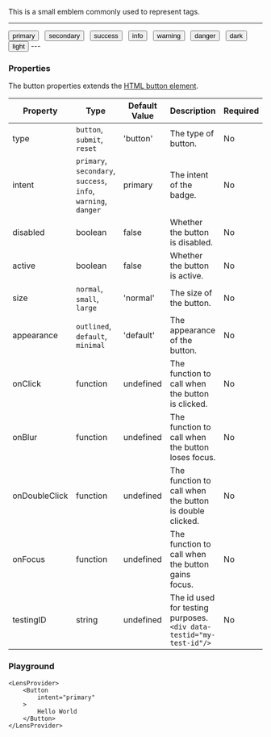 
This is a small emblem commonly used to represent tags.

---
<BrowserOnly>
  <LensProvider>
      <Button
        intent="primary"
        onBlur={function noRefCheck(){}}
        onClick={function noRefCheck(){}}
        onDoubleClick={function noRefCheck(){}}
        onFocus={function noRefCheck(){}}
      >
        primary
      </Button>
      &nbsp;
      <Button
        intent="secondary"
        onBlur={function noRefCheck(){}}
        onClick={function noRefCheck(){}}
        onDoubleClick={function noRefCheck(){}}
        onFocus={function noRefCheck(){}}
      >
        secondary
      </Button>
      &nbsp;
      <Button
        intent="success"
        onBlur={function noRefCheck(){}}
        onClick={function noRefCheck(){}}
        onDoubleClick={function noRefCheck(){}}
        onFocus={function noRefCheck(){}}
      >
        success
      </Button>
      &nbsp;
      <Button
        intent="info"
        onBlur={function noRefCheck(){}}
        onClick={function noRefCheck(){}}
        onDoubleClick={function noRefCheck(){}}
        onFocus={function noRefCheck(){}}
      >
        info
      </Button>
      &nbsp;
      <Button
        intent="warning"
        onBlur={function noRefCheck(){}}
        onClick={function noRefCheck(){}}
        onDoubleClick={function noRefCheck(){}}
        onFocus={function noRefCheck(){}}
      >
        warning
      </Button>
      &nbsp;
      <Button
        intent="danger"
        onBlur={function noRefCheck(){}}
        onClick={function noRefCheck(){}}
        onDoubleClick={function noRefCheck(){}}
        onFocus={function noRefCheck(){}}
      >
        danger
      </Button>
      &nbsp;
      <Button
        intent="dark"
        onBlur={function noRefCheck(){}}
        onClick={function noRefCheck(){}}
        onDoubleClick={function noRefCheck(){}}
        onFocus={function noRefCheck(){}}
      >
        dark
      </Button>
      &nbsp;
      <Button
        intent="light"
        onBlur={function noRefCheck(){}}
        onClick={function noRefCheck(){}}
        onDoubleClick={function noRefCheck(){}}
        onFocus={function noRefCheck(){}}
      >
        light
      </Button>
  </LensProvider>
</BrowserOnly>
---

### Properties
The button properties extends the [HTML button element](https://developer.mozilla.org/en-US/docs/Web/HTML/Element/button).

|Property|Type|Default Value|Description|Required|
|---|---|---|---|---|
|type|`button`, `submit`, `reset`|'button'|The type of button.|No|
|intent|`primary`, `secondary`, `success`, <br/>`info`, `warning`, `danger`|primary | The intent of the badge.|No|
|disabled|boolean|false|Whether the button is disabled.|No|
|active|boolean|false|Whether the button is active.|No|
|size|`normal`, `small`, `large`|'normal'|The size of the button.|No|
|appearance|`outlined`, `default`, `minimal`|'default'|The appearance of the button.|No|
|onClick|function|undefined|The function to call when the button is clicked.|No|
|onBlur|function|undefined|The function to call when the button loses focus.|No|
|onDoubleClick|function|undefined|The function to call when the button is double clicked.|No|
|onFocus|function|undefined|The function to call when the button gains focus.|No|
|testingID| string | undefined | The id used for testing purposes.<br/>`<div data-testid="my-test-id"/>` |No|

### Playground

```tsx live
<LensProvider>
    <Button
        intent="primary"
    >
        Hello World
    </Button>
</LensProvider>
```